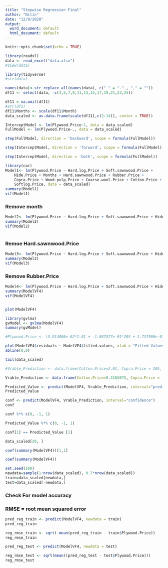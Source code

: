 ```yaml
---
title: "Stepwise Regreesion Final"
author: "Nitin"
date: "12/9/2020"
output:
  word_document: default
  html_document: default
---
```


```r
knitr::opts_chunk$set(echo = TRUE)
```


```r
library(readxl)
data <- read_excel("data.xlsx")
#View(data)

library(tidyverse)
#str(data)

names(data)<-str_replace_all(names(data), c(" " = "." , "," = ""))
df11 <- select(data, -c(3,5,7,9,11,13,15,17,19,21,23,25))
```

```r
df11 = na.omit(df11)
#str(df2)
df11$Months <- scale(df11$Month)
data_scaled <- as.data.frame(scale(df11[,c(2:14)], center = TRUE))
```

```r
InterceptModel <- lm(Plywood.Price~1, data = data_scaled)
FullModel <- lm(Plywood.Price~., data = data_scaled)
```

```r
step(FullModel, direction = 'backward', scope = formula(FullModel))
```

```r
step(InterceptModel, direction = 'forward', scope = formula(FullModel))
```

```r
step(InterceptModel, direction = 'both', scope = formula(FullModel))
```

```r
library(car)
Model1<- lm(Plywood.Price ~ Hard.log.Price + Soft.sawnwood.Price + 
    Hide.Price + Months + Hard.sawnwood.Price + Rubber.Price + 
    Copra.Price + Wood.pulp.Price + Coarse.wool.Price + Cotton.Price + 
    Softlog.Price, data = data_scaled)
summary(Model1)
vif(Model1)
```

### Remove month

```r
Model2<- lm(Plywood.Price ~ Hard.log.Price + Soft.sawnwood.Price + Hide.Price + Hard.sawnwood.Price + Rubber.Price + Copra.Price + Wood.pulp.Price + Coarse.wool.Price + Cotton.Price + Softlog.Price, data = data_scaled)
summary(Model2)
vif(Model2)
```

```r

```


### Remoe Hard.sawnwood.Price 

```r
Model3<- lm(Plywood.Price ~ Hard.log.Price + Soft.sawnwood.Price + Hide.Price + Rubber.Price + Copra.Price + Wood.pulp.Price + Coarse.wool.Price + Cotton.Price + Softlog.Price, data = data_scaled)
summary(Model3)
vif(Model3)
```

### Remove Rubber.Price

```r
Model4<- lm(Plywood.Price ~ Hard.log.Price + Soft.sawnwood.Price + Hide.Price + Copra.Price + Wood.pulp.Price + Coarse.wool.Price + Cotton.Price + Softlog.Price, data = data_scaled)
summary(ModelVF4)
vif(ModelVF4)
```

```r

```


```r
plot(ModelVF4)
```

```r
library(gvlma)
gvModel <- gvlma(ModelVF4)
summary(gvModel)
```

```r
#Plywood.Price <- (5.914006e-02*2.01 + -1.887577e-01*205 +-1.737900e-01*96.75 + 8.049663e-01*187.96 + 3.904363e-02*124.23 + 2.037899e-01*798.83 +  -1.172643e-01*-1.680612 + 3.545756e-01 * 210.05)
```

```r
plot(ModelVF4$residuals ~ ModelVF4$fitted.values, xlab = "Fitted Values", ylab = "Residuals")
abline(0,0)
```

```r
tail(data_scaled)
```


```r
#Vrable_Prediction <- data.frame(Cotton.Price=2.01, Copra.Price = 205, Hide.Price = 96.75, Hard.log.Price = 187.96, Softlog.Price = 124.23, Wood.pulp.Price = 798.83 , Months = -1.680612 , Soft.sawnwood.Price = 210.05)

Vrable_Prediction <- data.frame(Cotton.Price=0.3165075, Copra.Price = -1.253887, Hide.Price = 0.9731722, Hard.log.Price = -0.9159536, Softlog.Price = -1.360644, Wood.pulp.Price = 0.8848523 , Months = -1.680612 , Soft.sawnwood.Price = -2.426037)

Predicted_Value <- predict(ModelVF4, Vrable_Prediction, interval="predict")
Predicted_Value

```


```r
conf <- predict(ModelVF4, Vrable_Prediction, interval="confidence")
conf
```


```r
conf %*% c(0, -1, 1)
```

```r
Predicted_Value %*% c(0, -1, 1)
```

```r
conf[1] == Predicted_Value [1]
```

```r
data_scaled[20, ]
```
```r
coef(summary(ModelVF4))[1,1]
```

```r
coef(summary(ModelVF4))
```

```r
set.seed(100)
newdata=sample(1:nrow(data_scaled), 0.7*nrow(data_scaled))
train=data_scaled[newdata,]
test=data_scaled[-newdata,]
```

### Check For model accuracy
### RMSE = root mean squared error

```r
pred_reg_train <- predict(ModelVF4, newdata = train)
pred_reg_train

```

```r

reg_rmse_train <- sqrt(-mean(pred_reg_train - train$Plywood.Price))
reg_rmse_train

```


```r

pred_reg_test <- predict(ModelVF4, newdata = test)

reg_rmse_test <- sqrt(mean((pred_reg_test - test$Plywood.Price)))
reg_rmse_test

```


